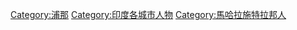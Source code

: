 [[Category:浦那|Category:浦那]]
[[Category:印度各城市人物|Category:印度各城市人物]]
[[Category:馬哈拉施特拉邦人|Category:馬哈拉施特拉邦人]]